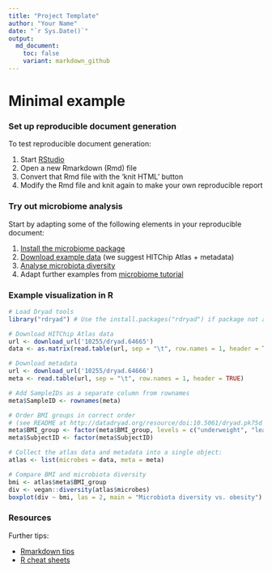 ```yaml
---
title: "Project Template"
author: "Your Name"
date: "`r Sys.Date()`"
output:
  md_document:
    toc: false
    variant: markdown_github
---
```

<!--
  %\VignetteEngine{knitr::rmarkdown}
  %\VignetteIndexEntry{Project Template}
  %\usepackage[utf8]{inputenc}
-->


Minimal example
===========

### Set up reproducible document generation

To test reproducible document generation:

 1. Start [RStudio](http://www.rstudio.com/)
 1. Open a new Rmarkdown (Rmd) file 
 1. Convert that Rmd file with the 'knit HTML' button
 1. Modify the Rmd file and knit again to make your own reproducible report

### Try out microbiome analysis

Start by adapting some of the following elements in your reproducible document:

 1. [Install the microbiome package](Installation.md)
 1. [Download example data](Data.md) (we suggest HITChip Atlas + metadata)
 1. [Analyse microbiota diversity](Diversity.md)
 1. Adapt further examples from [microbiome tutorial](https://github.com/microbiome/microbiome/blob/master/vignettes/vignette.md)

### Example visualization in R


```r
# Load Dryad tools
library("rdryad") # Use the install.packages("rdryad") if package not available

# Download HITChip Atlas data
url <- download_url('10255/dryad.64665')
data <- as.matrix(read.table(url, sep = "\t", row.names = 1, header = TRUE))

# Download metadata
url <- download_url('10255/dryad.64666')
meta <- read.table(url, sep = "\t", row.names = 1, header = TRUE)

# Add SampleIDs as a separate column from rownames
meta$SampleID <- rownames(meta)

# Order BMI groups in correct order
# (see README at http://datadryad.org/resource/doi:10.5061/dryad.pk75d for details)
meta$BMI_group <- factor(meta$BMI_group, levels = c("underweight", "lean", "overweight", "obese", "severeobese", "morbidobese"))
meta$SubjectID <- factor(meta$SubjectID)

# Collect the atlas data and metadata into a single object:
atlas <- list(microbes = data, meta = meta)

# Compare BMI and microbiota diversity
bmi <- atlas$meta$BMI_group
div <- vegan::diversity(atlas$microbes)
boxplot(div ~ bmi, las = 2, main = "Microbiota diversity vs. obesity")
```


### Resources

Further tips:

 * [Rmarkdown tips](http://rmarkdown.rstudio.com/)
 * [R cheat sheets](http://devcheatsheet.com/tag/r/)
